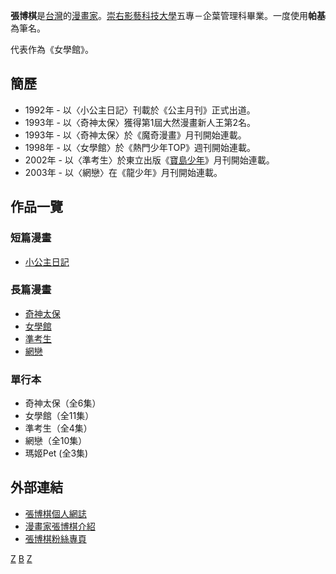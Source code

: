 {{漫畫}}
'''張博棋'''{{BD|1971年|5月30日|catIdx=Z}}是[[台灣|台灣]]的[[漫畫家|漫畫家]]。[[崇右影藝科技大學|崇右影藝科技大學]]五專－企葉管理科畢業。一度使用'''帕基'''為筆名。

代表作為《女學館》。

== 簡歷 ==
*1992年 - 以〈小公主日記〉刊載於《公主月刊》正式出道。
*1993年 - 以〈奇神太保〉獲得第1屆大然漫畫新人王第2名。
*1993年 - 以〈奇神太保〉於《魔奇漫畫》月刊開始連載。
*1998年 - 以〈女學館〉於《熱門少年TOP》週刊開始連載。
*2002年 - 以〈準考生〉於東立出版《[[寶島少年|寶島少年]]》月刊開始連載。
*2003年 - 以〈網戀〉在《龍少年》月刊開始連載。

== 作品一覽 ==
=== 短篇漫畫 ===
*[[小公主日記|小公主日記]]
=== 長篇漫畫 ===
*[[奇神太保|奇神太保]]
*[[女學館|女學館]]
*[[準考生|準考生]]
*[[網戀|網戀]]
=== 單行本 ===
*奇神太保（全6集）
*女學館（全11集）
*準考生（全4集）
*網戀（全10集）
*瑪姬Pet (全3集)

== 外部連結 ==
*[https://web.archive.org/web/20091117204318/http://tw.myblog.yahoo.com/bogi-comic/ 張博棋個人網誌]
*[http://www.tongli.com.tw/webpages/comicerinfo/pre_comicer_015.htm 漫畫家張博棋介紹] {{Wayback|url=http://www.tongli.com.tw/webpages/comicerinfo/pre_comicer_015.htm |date=20160304114808 }} 
*[https://www.facebook.com/cpccomic 張博棋粉絲專頁]

[[Category:臺灣漫畫家|Z]]
[[Category:張姓|B]]
[[Category:崇右影藝科技大學校友|Z]]